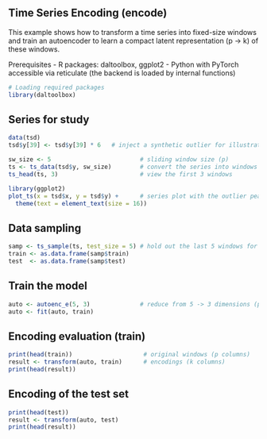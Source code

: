 ## Time Series Encoding (encode)

This example shows how to transform a time series into fixed-size windows and train an autoencoder to learn a compact latent representation (p -> k) of these windows.

Prerequisites
- R packages: daltoolbox, ggplot2
- Python with PyTorch accessible via reticulate (the backend is loaded by internal functions)

```r
# Loading required packages
library(daltoolbox)
```

## Series for study

```r
data(tsd)
tsd$y[39] <- tsd$y[39] * 6   # inject a synthetic outlier for illustration in the plot
```

```r
sw_size <- 5                         # sliding window size (p)
ts <- ts_data(tsd$y, sw_size)        # convert the series into windows with p columns
ts_head(ts, 3)                       # view the first 3 windows
```

```r
library(ggplot2)
plot_ts(x = tsd$x, y = tsd$y) +      # series plot with the outlier peak
  theme(text = element_text(size = 16))
```

## Data sampling

```r
samp <- ts_sample(ts, test_size = 5) # hold out the last 5 windows for test
train <- as.data.frame(samp$train)
test  <- as.data.frame(samp$test)
```

## Train the model

```r
auto <- autoenc_e(5, 3)              # reduce from 5 -> 3 dimensions (p -> k)
auto <- fit(auto, train)
```

## Encoding evaluation (train)

```r
print(head(train))                    # original windows (p columns)
result <- transform(auto, train)      # encodings (k columns)
print(head(result))
```

## Encoding of the test set

```r
print(head(test))
result <- transform(auto, test)
print(head(result))
```

